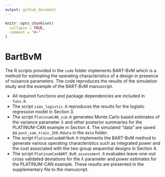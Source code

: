 ```yaml
---
output: github_document
---
```


<!-- README.md is generated from README.Rmd. Please edit that file -->

```r
knitr::opts_chunk$set(
  collapse = TRUE,
  comment = "#>"
)
```

# BartBvM

<!-- badges: start -->
<!-- badges: end -->

The R scripts provided in the `code` folder implements BART-BvM which is a method for estimating the operating characteristics of a design in presence of nuisance parameters. The code reproduces the results of the simulation study and the example of the BART-BvM manuscript.

- All required functions and package dependencies are included in `funs.R`. 
- The script `sims_logistic.R` reproduces the results for the logistic regression model in Section 3.
- The script `PlatinumCAN_sim.R` generates Monte Carlo based estimates of the variance parameter $\lambda$ and other posterior summaries for the PLATINUM-CAN example in Section 4. The simulated "data" are saved as `post_sum_train_350.Rdata` in the `data` folder.
- The script `PlatinumCanBARTBvM.R` implements the BART-BvM method to generate various operating characteristics such as integrated power and the cost associated with the two group sequential designs in Section 4.
- The script `PlatinumCanBART_BvM_assessment.R` evaluates leave-one-out cross validated deviations for the $\lambda$ parameter and power estimates for the PLATINUM-CAN example. These results are presented in the supplementary file to the manuscript.


